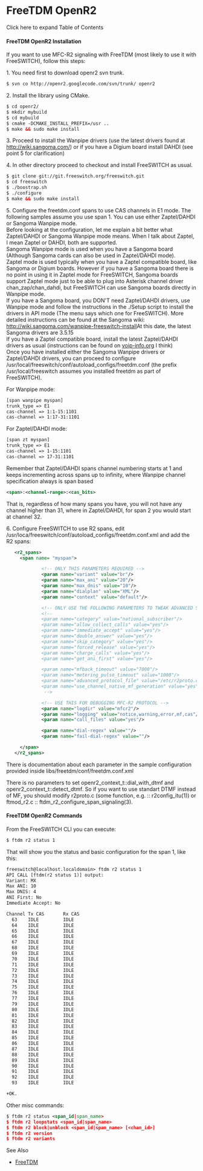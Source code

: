 
# FreeTDM OpenR2 

 

Click here to expand Table of Contents

#### FreeTDM OpenR2 Installation

If you want to use MFC-R2 signaling with FreeTDM (most likely to use it with FreeSWITCH), follow this steps:

 1\. You need first to download openr2 svn trunk.

```xml
$ svn co http://openr2.googlecode.com/svn/trunk/ openr2
```

 2\. Install the library using CMake.

```xml
$ cd openr2/
$ mkdir mybuild
$ cd mybuild
$ cmake -DCMAKE_INSTALL_PREFIX=/usr ..
$ make && sudo make install
```

 3\. Proceed to install the Wanpipe drivers (use the latest drivers found at <http://wiki.sangoma.com/>) or if you have a Digium board install DAHDI (see point 5 for clarification)

 4\. In other directory proceed to checkout and install FreeSWITCH as usual.

```xml
$ git clone git://git.freeswitch.org/freeswitch.git
$ cd freeswitch
$ ./boostrap.sh
$ ./configure
$ make && sudo make install
```

 5\. Configure the freetdm.conf spans to use CAS channels in E1 mode. The following samples assume you use span 1\. You can use either Zaptel/DAHDI or Sangoma Wanpipe mode.  
Before looking at the configuration, let me explain a bit better what Zaptel/DAHDI or Sangoma Wanpipe mode means. When I talk about Zaptel, I mean Zaptel or DAHDI, both are supported.  
Sangoma Wanpipe mode is used when you have a Sangoma board (Although Sangoma cards can also be used in Zaptel/DAHDI mode).  
Zaptel mode is used typically when you have a Zaptel compatible board, like Sangoma or Digium boards. However if you have a Sangoma board there is no point in using it in Zaptel mode for FreeSWITCH, Sangoma boards support Zaptel mode just to be able to plug into Asterisk channel driver chan\_zap/chan\_dahdi, but FreeSWITCH can use Sangoma boards directly in Wanpipe mode.  
If you have a Sangoma board, you DON'T need Zaptel/DAHDI drivers, use Wanpipe mode and follow the instructions in the ./Setup script to install the drivers in API mode (The menu says which one for FreeSWITCH). More detailed instructions can be found at the Sangoma wiki: <http://wiki.sangoma.com/wanpipe-freeswitch-install>At this date, the latest Sangoma drivers are 3.5.15  
If you have a Zaptel compatible board, install the latest Zaptel/DAHDI drivers as usual (instructions can be found on [voip-info.org](http://voip-info.org) I think)  
Once you have installed either the Sangoma Wanpipe drivers or Zaptel/DAHDI drivers, you can proceed to configure /usr/local/freeswitch/conf/autoload\_configs/freetdm.conf (the prefix /usr/local/freeswitch assumes you installed freetdm as part of FreeSWITCH).

For Wanpipe mode:

```xml
[span wanpipe myspan]
trunk_type => E1
cas-channel => 1:1-15:1101
cas-channel => 1:17-31:1101
```

For Zaptel/DAHDI mode:

```xml
[span zt myspan]
trunk_type => E1
cas-channel => 1-15:1101
cas-channel => 17-31:1101
```

Remember that Zaptel/DAHDI spans channel numbering starts at 1 and keeps incrementing across spans up to infinity, where Wanpipe channel specification always is span based

```xml
<span>:<channel-range>:<cas_bits>
```

That is, regardless of how many spans you have, you will not have any channel higher than 31, where in Zaptel/DAHDI, for span 2 you would start at channel 32.

 6\. Configure FreeSWITCH to use R2 spans, edit /usr/loca/freeswitch/conf/autoload\_configs/freetdm.conf.xml and add the R2 spans:

```xml
   <r2_spans>
     <span name= "myspan">

             <!-- ONLY THIS PARAMETERS REQUIRED -->
             <param name="variant" value="br"/>
             <param name="max_ani" value="20"/>
             <param name="max_dnis" value="10"/>
             <param name="dialplan" value="XML"/>
             <param name="context" value="default"/>

             <!-- ONLY USE THE FOLLOWING PARAMETERS TO TWEAK ADVANCED SETTINGS -->
             <!--
             <param name="category" value="national_subscriber"/>
             <param name="allow_collect_calls" value="yes"/>
             <param name="immediate_accept" value="yes"/>
             <param name="double_answer" value="yes"/>
             <param name="skip_category" value="yes"/>
             <param name="forced_release" value="yes"/>
             <param name="charge_calls" value="yes"/>
             <param name="get_ani_first" value="yes"/>

             <param name="mfback_timeout" value="7000"/>
             <param name="metering_pulse_timeout" value="1000"/>
             <param name="advanced_protocol_file" value="/etc/r2proto.conf"/>
             <param name="use_channel_native_mf_generation" value="yes"/>
              -->

             <!-- USE THIS FOR DEBUGGING MFC-R2 PROTOCOL -->
             <param name="logdir" value="mfcr2"/>
             <param name="logging" value="notice,warning,error,mf,cas"/>
             <param name="call_files" value="yes"/>

             <param name="dial-regex" value=""/>
             <param name="fail-dial-regex" value=""/>

     </span>
   </r2_spans>
```

There is documentation about each parameter in the sample configuration provided inside libs/freetdm/conf/freetdm.conf.xml

There is no parameters to set openr2\_context\_t::dial\_with\_dtmf and openr2\_context\_t::detect\_dtmf. So if you want to use standart DTMF instead of MF, you should modify r2proto.c (some function, e.g. :: r2config\_itu(1)) or ftmod\_r2.c :: ftdm\_r2\_configure\_span\_signaling(3).

#### FreeTDM OpenR2 Commands

From the FreeSWITCH CLI you can execute:

```xml
$ ftdm r2 status 1
```

That will show you the status and basic configuration for the span 1, like this:

```xml
freeswitch@localhost.localdomain> ftdm r2 status 1
API CALL [ftdm(r2 status 1)] output:
Variant: MX
Max ANI: 10
Max DNIS: 4
ANI First: No
Immediate Accept: No

Channel Tx CAS       Rx CAS
  63    IDLE         IDLE
  64    IDLE         IDLE
  65    IDLE         IDLE
  66    IDLE         IDLE
  67    IDLE         IDLE
  68    IDLE         IDLE
  69    IDLE         IDLE
  70    IDLE         IDLE
  71    IDLE         IDLE
  72    IDLE         IDLE
  73    IDLE         IDLE
  74    IDLE         IDLE
  75    IDLE         IDLE
  76    IDLE         IDLE
  77    IDLE         IDLE
  79    IDLE         IDLE
  80    IDLE         IDLE
  81    IDLE         IDLE
  82    IDLE         IDLE
  83    IDLE         IDLE
  84    IDLE         IDLE
  85    IDLE         IDLE
  86    IDLE         IDLE
  87    IDLE         IDLE
  88    IDLE         IDLE
  89    IDLE         IDLE
  90    IDLE         IDLE
  91    IDLE         IDLE
  92    IDLE         IDLE
  93    IDLE         IDLE

+OK.
```

Other misc commands:

```xml
$ ftdm r2 status <span_id|span_name>
$ ftdm r2 loopstats <span_id|span_name>
$ ftdm r2 block|unblock <span_id|span_name> [<chan_id>]
$ ftdm r2 version
$ ftdm r2 variants
```

  
See Also

* [FreeTDM](./index.mdx#--)


